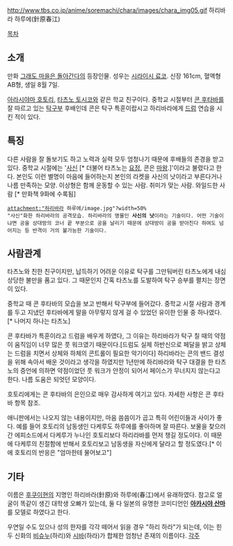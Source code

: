 http://www.tbs.co.jp/anime/soremachi/chara/images/chara_img05.gif
하리바라 하루에(針原春江)

[[목차]]

== 소개 ==
만화 [[그래도 마을은 돌아간다]]의 등장인물. 성우는 [[시라이시 료코]].
신장 161cm, 혈액형 AB형, 생일 8월 7일.

[[아라시야마 호토리]], [[타츠노 토시코]]와 같은 학교 친구이다. 중학교 시절부터 [[콘 후타바]]를 잘 따르고 있는 [[탁구]]부 후배인데 콘은 탁구 특훈이랍시고 하리바라에게 [[드럼]] 연습을 시킨 적이 있다. 

== 특징 ==
다른 사람을 잘 돌보기도 하고 노력과 실력 모두 엄청나기 때문에 후배들의 존경을 받고 있다. 중학교 시절에는 '[[사신]] [* 더불어 타츠노는 [[요정]], 콘은 [[마왕]].]'이라고 불렸다고 한다. 본인도 이런 별명이 마음에 들어하는지 본인의 라켓을 사신의 낫이라고 부른다거나 나름 만족하는 모양.
이상형은 함께 운동할 수 있는 사람. 취미가 맞는 사람. 와일드한 사람 [* 만화책 9화에 수록됨]

 attachment:"하리바라 하루에/image.jpg"?width=50%
 "사신"화한 하리바라의 공격모습. 하리바라의 명물인 '''사신의 낫'''이라는 기술이다. 어떤 기술이냐면 공을 상대방의 코너 끝 부분으로 공을 날리기 때문에 상대방이 공을 받아친다 하여도 넘어지는 등 반격이 거의 불가능한 기술이다.

== 사람관계 ==
타츠노와 친한 친구이지만, 납득하기 어려운 이유로 탁구를 그만둬버린 타츠노에게 내심 상당한 불만을 품고 있다. 그 때문인지 간혹 타츠노를 도발하여 탁구 승부를 펼치는 장면이 있다.

중학교 때 콘 후타바의 모습을 보고 반해서 탁구부에 들어갔다. 중학교 시절 사람과 경계를 두고 지냈던 후타바에게 말을 아무렇지 않게 걸 수 있었던 유이한 인물 중 하나였다.[* 나머지 하나는 타츠노]

콘 후타바가 특훈이라고 드럼을 배우게 하였다, 그 이유는 하리바라가 탁구 칠 때의 약점이 움직임이 너무 많은 풋 워크였기 때문이다.[드럼도 실제 하반신으로 페달을 밝고 상체는 드럼을 치면서 상체와 하체의 콘트롤이 필요한 악기이다] 하리바라는 콘의 밴드 결성을 위해 속아서 배운 것이라고 생각을 하였지만 1년만에 하리바라와 탁구 대결을 한 타츠노의 증언에 의하면 약점이었던 풋 워크가 안정이 되어서 페이스가 무너지지 않는다고 한다. 나름 도움은 되엇던 모양이다.

호토리에게는 콘 후타바의 은인으로 매우 감사하게 여기고 있다. 자세한 사항은 콘 후타바 항목 참조.

애니판에서는 나오지 않는 내용이지만, 마음 씀씀이가 곱고 특히 어린이들과 사이가 좋다. 예를 들어 호토리의 남동생인 다케루도 하루에를 좋아하며 잘 따른다. 보물을 찾으러 간 에피소드에서 다케루가 누나인 호토리보다 하리라바를 먼저 챙길 정도이다. 이 때문에 다케루의 친절함에 반해서 호토리보고 남동생을 자신에게 달라고 할 정도였다.[* 이에 호토리의 반응은 "엄마한테 물어보고"]

== 기타 ==
이름은 [[후쿠이]]현의 지명인 하리바라(針原)와 하루에(春江)에서 유래하였다. 참고로 얼굴이 똑같이 생긴 대학생 오빠가 있는데, 둘 다 일본의 유명한 코미디언인 '''[[아카시야 산마]]'''를 모델로 하였다고 한다.

우연일 수도 있으나 성의 한자를 각각 떼어서 읽을 경우 "하리 하라"가 되는데, 이는 힌두 신화의 [[비슈누]](하리)와 [[시바]](하라)가 합체한 엄청난 존재의 이름이다. 
[[각주]]
